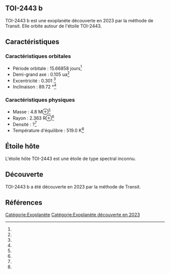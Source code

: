 == TOI-2443 b ==

{{Infobox Exoplanète
| nom = TOI-2443 b
| image = 
| légende = 
| étoile = TOI-2443
| constellation = 
| ascension_droite = 
| déclinaison = 
| distance = ?
| type_spectral = ?
| masse = 4.8 M⊕<ref></ref>
| rayon = 2.363 R⊕<ref></ref>
| densité = ?<ref></ref>
| gravité = ?<ref></ref>
| température = 519.0 K<ref></ref>
| période = 15.66858 j<ref></ref>
| demi_grand_axe = 0.105 ua<ref></ref>
| excentricité = 0.301 <ref></ref>
| inclinaison = 89.72 °<ref></ref>
| méthode_découverte = Transit
| date_découverte = 2023
| statut = Confirmée
}}

TOI-2443 b est une exoplanète découverte en 2023 par la méthode de Transit. Elle orbite autour de l'étoile TOI-2443.

== Caractéristiques ==

=== Caractéristiques orbitales ===
* Période orbitale : 15.66858 jours<ref></ref>
* Demi-grand axe : 0.105 ua<ref></ref>
* Excentricité : 0.301 <ref></ref>
* Inclinaison : 89.72 °<ref></ref>

=== Caractéristiques physiques ===
* Masse : 4.8 M⊕<ref></ref>
* Rayon : 2.363 R⊕<ref></ref>
* Densité : ?<ref></ref>
* Température d'équilibre : 519.0 K<ref></ref>

== Étoile hôte ==

{{Infobox Étoile
| nom = TOI-2443
| image = 
| légende = 
| constellation = 
| ascension_droite = 
| déclinaison = 
| distance = ?
| type_spectral = ?
| magnitude_absolue = 
| magnitude_apparente = 
| masse = ?<ref></ref>
| rayon = ?<ref></ref>
| température = ?<ref></ref>
| métallicité = ?<ref></ref>
| âge = ?<ref></ref>
}}

L'étoile hôte TOI-2443 est une étoile de type spectral inconnu.

== Découverte ==

TOI-2443 b a été découverte en 2023 par la méthode de Transit.

== Références ==
<references />

[[Catégorie:Exoplanète]]
[[Catégorie:Exoplanète découverte en 2023]]

